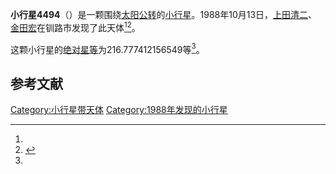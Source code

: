 {{Infobox planet
| bgcolour = #FFFFC0
| name = 4494 Marimo
| symbol = 
| image = 
| caption = 
| discovery = yes
| discovery_ref = 
| discoverer = [[上田清二|上田清二]]、[[金田宏|金田宏]]
| discovery_site = [[钏路市|钏路市]] 
| discovered = 1988年10月13日
| designations = yes
| mp_name = 
| named_after = 
| alt_names = 1988 TK1/ 1972 GR / 1977 RN2 / 1981 UK14 / 1981 WG5 / 1985 YJ
| mp_category = [[主带小行星|主带小行星]]
| orbit_ref = <ref name="a">[http://ssd.jpl.nasa.gov/sbdb.cgi?sstr=4494 4494 Marimo] {{Wayback|url=http://ssd.jpl.nasa.gov/sbdb.cgi?sstr=4494 |date=20210717062719 }}，小行星數據庫瀏覽器（JPL Small-Body Database Browser）－[[美国国家航空航天局|美国国家航空航天局]]喷气推进实验室</ref>
| epoch = 2456400.5 (2013年4月18日更新)
| aphelion = {{convert|2.622174783999498|AU|km|3|abbr=on|lk=out}}
| perihelion = {{convert|2.063952845182567|AU|km|3|abbr=on}}
| semimajor = {{convert|2.343063814591032|AU|km|3|abbr=on}}
| eccentricity = 0.119122223
| period = 1310.009974 [[日|日]]<br />3.59[[儒略年|儒略年]]
| avg_speed = 
| inclination = 2.471563479898899
| asc_node = 294.3757205539139
| mean_anomaly = 
| arg_peri = 216.777412156549
| satellites = 
| physical_characteristics = yes
| dimensions = 
| mass = 
| density = 
| surface_grav = 
| escape_velocity = 
| sidereal_day = 
| axial_tilt = 
| pole_ecliptic_lat = 
| pole_ecliptic_lon = 
| albedo = 
| temperatures= 
| temp_name1 = 
| mean_temp_1 = 
| max_temp_1 = 
| temp_name2 = 
| max_temp_2 = 
| spectral_type = 
| abs_magnitude = 216.777412156549
}}

'''小行星4494'''（{{lang-en|4494 Marimo}}）是一颗围绕[[太阳|太阳]][[公转|公转]]的[[小行星|小行星]]。1988年10月13日，[[上田清二|上田清二]]、[[金田宏|金田宏]]在钏路市发现了此天体<ref name="a" /><ref>{{cite news|title=小行星列表|url=http://cfa-www.harvard.edu/iau/lists/NumberedMPs.txt|accessdate=2013-07-08|newspaper=哈佛大学|archive-date=2008-05-17|archive-url=https://web.archive.org/web/20080517010638/http://cfa-www.harvard.edu/iau/lists/NumberedMPs.txt|dead-url=no}}</ref>。

这颗小行星的[[绝对星等|绝对星等]]为216.777412156549等<ref name="a" />。

==参考文献==
{{reflist}}
{{Minor Planet Number|[[小行星4493|小行星4493]]|[[小行星4495|小行星4495]]}}

{{小天体}}

[[Category:小行星带天体|Category:小行星带天体]]
[[Category:1988年发现的小行星|Category:1988年发现的小行星]]

{{asteroid-stub}}